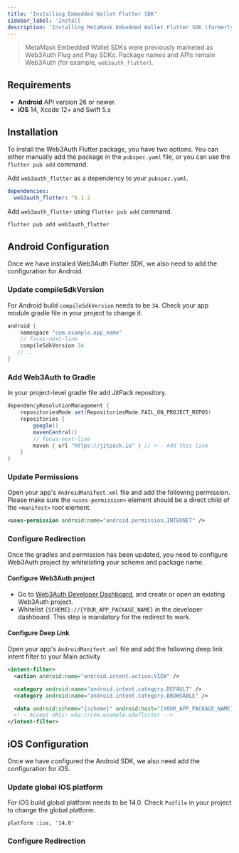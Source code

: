 ```yaml
---
title: 'Installing Embedded Wallet Flutter SDK'
sidebar_label: 'Install'
description: 'Installing MetaMask Embedded Wallet Flutter SDK (formerly Web3Auth PnP)'
---
```



> MetaMask Embedded Wallet SDKs were previously marketed as Web3Auth Plug and Play SDKs. Package names and APIs remain Web3Auth (for example, `web3auth_flutter`).

## Requirements

- **Android** API version 26 or newer.
- **iOS** 14, Xcode 12+ and Swift 5.x

## Installation

To install the Web3Auth Flutter package, you have two options. You can either manually add the package in the `pubspec.yaml` file, or you can use the `flutter pub add` command.

Add `web3auth_flutter` as a dependency to your `pubspec.yaml`.

```yaml
dependencies:
  web3auth_flutter: ^6.1.2
```

Add `web3auth_flutter` using `flutter pub add` command.

```sh
flutter pub add web3auth_flutter
```

## Android Configuration

Once we have installed Web3Auth Flutter SDK, we also need to add the configuration for Android.

### Update compileSdkVersion

For Android build `compileSdkVersion` needs to be `34`. Check your app module gradle file in your project to change it.

```groovy
android {
    namespace "com.example.app_name"
    // focus-next-line
    compileSdkVersion 34
   // ..
}
```

### Add Web3Auth to Gradle

In your project-level gradle file add JitPack repository.

```groovy
dependencyResolutionManagement {
    repositoriesMode.set(RepositoriesMode.FAIL_ON_PROJECT_REPOS)
    repositories {
        google()
        mavenCentral()
        // focus-next-line
        maven { url "https://jitpack.io" } // <-- Add this line
    }
}
```

### Update Permissions

Open your app's `AndroidManifest.xml` file and add the following permission. Please make sure the `<uses-permission>` element should be a direct child of the `<manifest>` root element.

```xml
<uses-permission android:name="android.permission.INTERNET" />
```

### Configure Redirection

Once the gradles and permission has been updated, you need to configure Web3Auth project by whitelisting your scheme and package name.

#### Configure Web3Auth project

- Go to [Web3Auth Developer Dashboard](https://dashboard.web3auth.io), and create or open an existing Web3Auth project.
- Whitelist `{SCHEME}://{YOUR_APP_PACKAGE_NAME}` in the developer dashboard. This step is mandatory for the redirect to work.

#### Configure Deep Link

Open your app's `AndroidManifest.xml` file and add the following deep link intent filter to your Main activity

```xml
<intent-filter>
  <action android:name="android.intent.action.VIEW" />

  <category android:name="android.intent.category.DEFAULT" />
  <category android:name="android.intent.category.BROWSABLE" />

  <data android:scheme="{scheme}" android:host="{YOUR_APP_PACKAGE_NAME}"/>
  <!-- Accept URIs: w3a://com.example.w3aflutter -->
</intent-filter>
```

## iOS Configuration

Once we have configured the Android SDK, we also need add the configuration for iOS.

### Update global iOS platform

For iOS build global platform needs to be 14.0. Check `Podfile` in your project to change the global platform.

```
platform :ios, '14.0'
```

### Configure Redirection

<IOSWhitelist />
